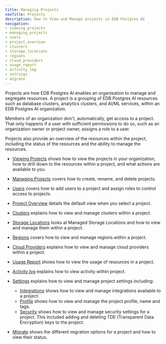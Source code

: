 ```yaml
---
title: Managing Projects
navTitle: Projects
description: How to View and Manage projects in EDB Postgres AI
navigation:
- viewing_projects
- managing_projects
- users
- project_overview
- clusters
- storage_locations
- regions
- cloud_providers
- usage_report
- activity_log
- settings
- migrate
---
```


Projects are how EDB Postgres AI enables an organisation to manage and segregate resources. A project is a grouping of EDB Postgres AI resources such as database clusters, analytics clusters, and AI/ML services, within an EDB Postgres AI organization.

Members of an organization don't, automatically, get access to a project. That only happens if a user with sufficient permissions to do so, such as an organization owner or project owner, assigns a role to a user.

Projects also provide an overview of the resources within the project, including the status of the resources and the ability to manage the resources.

* [Viewing Projects](viewing_projects) shows how to view the projects in your organization, how to drill down to the resources within a project, and what actions are available to you.

* [Managing Projects](managing_projects) covers how to create, rename, and delete projects.

* [Users](users) covers how to add users to a project and assign roles to control access to projects.

* [Project Overview](project_overview) details the default view when you select a project.

* [Clusters](clusters) explains how to view and manage clusters within a project.

* [Storage Locations](storage_locations) looks at Managed Storage Locations and how to view and manage them within a project.

* [Regions](regions) covers how to view and manage regions within a project.

* [Cloud Providers](cloud_providers) explains how to view and manage cloud providers within a project.

* [Usage Report](usage_report) shows how to view the usage of resources in a project.

* [Activity log](activity_log) explains how to view activity within project.

* [Settings](settings) explains how to view and manage project settings including:
  * [Integrations](settings/integrations) shows how to view and manage integrations available to a project.
  * [Profile](settings/profile) shows how to view and manage the project profile, name and tags.
  * [Security](settings/security) shows how to view and manage security settings for a project. This included adding and deleting TDE (Transparent Data Encryption) keys to the project.


* [Migrate](migrate) shows the different migration options for a project and how to view their status.


